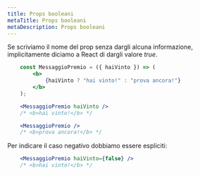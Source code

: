 ```yaml
---
title: Props booleani
metaTitle: Props booleani
metaDescription: Props booleani
---
```


Se scriviamo il nome del prop senza dargli alcuna informazione, implicitamente diciamo a React di dargli valore _true_.

```jsx
    const MessaggioPremio = ({ haiVinto }) => (
        <b>
            {haiVinto ? "hai vinto!" : "prova ancora!"}
        </b>
    );
```

```jsx
    <MessaggioPremio haiVinto />
    /* <b>hai vinto!</b> */
```

```jsx
    <MessaggioPremio />
    /* <b>prova ancora!</b> */
```

Per indicare il caso negativo dobbiamo essere espliciti:

```jsx
    <MessaggioPremio haiVinto={false} />
    /* <b>hai vinto!</b> */
```